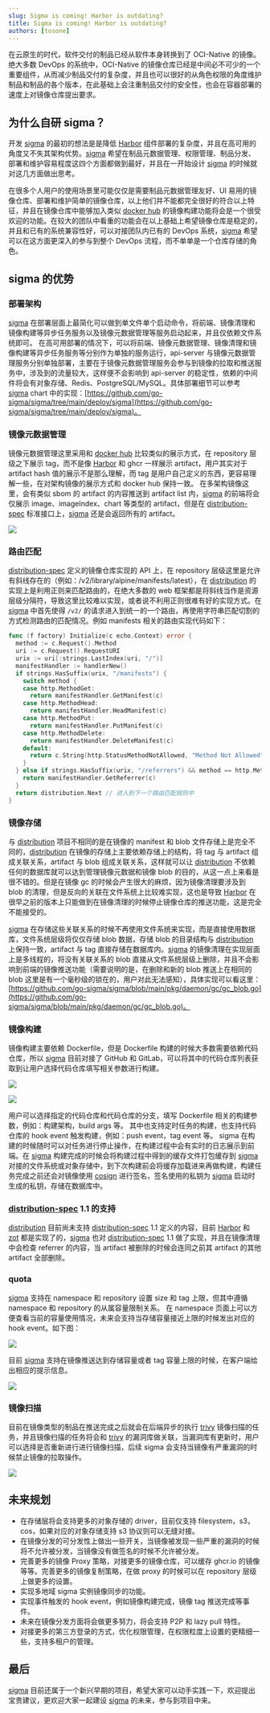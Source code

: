 ```yaml
---
slug: Sigma is coming! Harbor is outdating?
title: Sigma is coming! Harbor is outdating?
authors: [tosone]
---
```


在云原生的时代，软件交付的制品已经从软件本身转换到了 OCI-Native 的镜像。绝大多数 DevOps 的系统中，OCI-Native 的镜像仓库已经是中间必不可少的一个重要组件，从而减少制品交付的复杂度，并且也可以很好的从角色权限的角度维护制品和制品的各个版本，在此基础上会注重制品交付的安全性，也会在容器部署的速度上对镜像仓库提出要求。

## 为什么自研 sigma？

开发 [sigma](https://github.com/go-sigma/sigma) 的最初的想法是是降低 [Harbor](https://github.com/goharbor/harbor) 组件部署的复杂度，并且在高可用的角度又不失其架构优势。[sigma](https://github.com/go-sigma/sigma) 希望在制品元数据管理、权限管理、制品分发、部署和维护容易程度这四个方面都做到最好，并且在一开始设计 [sigma](https://github.com/go-sigma/sigma) 的时候就对这几方面做出思考。

在很多个人用户的使用场景里可能仅仅是需要制品元数据管理友好、UI 易用的镜像仓库、部署和维护简单的镜像仓库，以上他们并不能都完全很好的符合以上特征，并且在镜像仓库中能够加入类似 [docker hub](https://hub.docker.com/) 的镜像构建功能将会是一个很受欢迎的功能。在较大的团队中看重的功能会在以上基础上希望镜像仓库是稳定的，并且和已有的系统兼容性好，可以对接团队内已有的 DevOps 系统，[sigma](https://github.com/go-sigma/sigma) 希望可以在这方面更深入的参与到整个 DevOps 流程，而不单单是一个仓库存储的角色。

## sigma 的优势

### 部署架构

[sigma](https://github.com/go-sigma/sigma) 在部署层面上最简化可以做到单文件单个启动命令，将前端、镜像清理和镜像构建等异步任务服务以及镜像元数据管理等服务启动起来，并且仅依赖文件系统即可。
在高可用部署的情况下，可以将前端、镜像元数据管理、镜像清理和镜像构建等异步任务服务等分别作为单独的服务运行，api-server 与镜像元数据管理服务分别单独部署，主要在于镜像元数据管理服务会参与到镜像的拉取和推送服务中，涉及到的流量较大，这样便不会影响到 api-server 的稳定性，依赖的中间件将会有对象存储、Redis、PostgreSQL/MySQL。具体部署细节可以参考 [sigma](https://github.com/go-sigma/sigma) chart 中的实现：[https://github.com/go-sigma/sigma/tree/main/deploy/sigma](https://github.com/go-sigma/sigma/tree/main/deploy/sigma)。

### 镜像元数据管理

镜像元数据管理这里采用和 [docker hub](https://hub.docker.com/) 比较类似的展示方式，在 repository 层级之下展示 tag，而不是像 [Harbor](https://github.com/goharbor/harbor) 和 ghcr 一样展示 artifact，用户其实对于 artifact hash 值的展示不是那么理解，而 tag 是用户自己定义的东西，更容易理解一些，在对架构镜像的展示方式和 docker hub 保持一致。
在多架构镜像这里，会有类似 sbom 的 artifact 的内容推送到 artifact list 内，[sigma](https://github.com/go-sigma/sigma) 的前端将会仅展示 image、imageIndex、chart 等类型的 artifact，但是在 [distribution-spec](https://github.com/opencontainers/distribution-spec) 标准接口上，[sigma](https://github.com/go-sigma/sigma) 还是会返回所有的 artifact。

![](https://fs.tosone.cn/sigma/20231225/tags.jpg)

### 路由匹配

[distribution-spec](https://github.com/opencontainers/distribution-spec) 定义的镜像仓库实现的 API 上，在 repository 层级这里是允许有斜线存在的（例如：/v2/library/alpine/manifests/latest），在 [distribution](https://github.com/distribution/distribution) 的实现上是利用正则来匹配路由的，在绝大多数的 web 框架都是将斜线当作是资源层级分隔符，导致这里比较难以实现，或者说不利用正则很难有好的实现方式。在 [sigma](https://github.com/go-sigma/sigma) 中首先使得 `/v2/` 的请求进入到统一的一个路由，再使用字符串匹配切割的方式检测路由的匹配情况。例如 manifests 相关的路由实现代码如下：

``` go
func (f factory) Initialize(c echo.Context) error {
  method := c.Request().Method
  uri := c.Request().RequestURI
  urix := uri[:strings.LastIndex(uri, "/")]
  manifestHandler := handlerNew()
  if strings.HasSuffix(urix, "/manifests") {
    switch method {
    case http.MethodGet:
      return manifestHandler.GetManifest(c)
    case http.MethodHead:
      return manifestHandler.HeadManifest(c)
    case http.MethodPut:
      return manifestHandler.PutManifest(c)
    case http.MethodDelete:
      return manifestHandler.DeleteManifest(c)
    default:
      return c.String(http.StatusMethodNotAllowed, "Method Not Allowed")
    }
  } else if strings.HasSuffix(urix, "/referrers") && method == http.MethodGet {
    return manifestHandler.GetReferrer(c)
  }
  return distribution.Next // 进入到下一个路由匹配规则中
}
```

### 镜像存储

与 [distribution](https://github.com/distribution/distribution) 项目不相同的是在镜像的 manifest 和 blob 文件存储上是完全不同的，[distribution](https://github.com/distribution/distribution) 在镜像的存储上主要依赖存储上的结构，将 tag 与 artifact 组成关联关系，artifact 与 blob 组成关联关系，这样就可以让 [distribution](https://github.com/distribution/distribution) 不依赖任何的数据库就可以达到管理镜像元数据和镜像 blob 的目的，从这一点上来看是很不错的。但是在镜像 gc 的时候会产生很大的麻烦，因为镜像清理要涉及到 blob 的清理，但是反向的关联在文件系统上比较难实现，这也是导致 [Harbor](https://github.com/goharbor/harbor) 在很早之前的版本上只能做到在镜像清理的时候停止镜像仓库的推送功能，这是完全不能接受的。

[sigma](https://github.com/go-sigma/sigma) 在存储这些关联关系的时候不再使用文件系统来实现，而是直接使用数据库，文件系统层级将仅仅存储 blob 数据，存储 blob 的目录结构与 [distribution](https://github.com/distribution/distribution) 上保持一致，artifact 与 tag 直接存储在数据库内。[sigma](https://github.com/go-sigma/sigma) 的镜像清理在实现层面上是多线程的，将没有关联关系的 blob 直接从文件系统层级上删除，并且不会影响到前端的镜像推送功能（需要说明的是，在删除和新的 blob 推送上在相同的 blob 这里是有一个毫秒级的锁在的，用户对此无法感知），具体实现可以看这里：[https://github.com/go-sigma/sigma/blob/main/pkg/daemon/gc/gc_blob.go](https://github.com/go-sigma/sigma/blob/main/pkg/daemon/gc/gc_blob.go)。

### 镜像构建

镜像构建主要依赖 Dockerfile，但是 Dockerfile 构建的时候大多数需要依赖代码仓库，所以 [sigma](https://github.com/go-sigma/sigma) 目前对接了 GitHub 和 GitLab，可以将其中的代码仓库列表获取到让用户选择代码仓库填写相关参数进行构建。

![](https://fs.tosone.cn/sigma/20231225/build-conf.jpg)

![](https://fs.tosone.cn/sigma/20231225/build-log.jpg)

用户可以选择指定的代码仓库和代码仓库的分支，填写 Dockerfile 相关的构建参数，例如：构建架构，build args 等。
其中也支持定时任务的构建，也支持代码仓库的 hook event 触发构建，例如：push event，tag event 等。
sigma 在构建的时候随时可以对任务进行停止操作，在构建过程中会有实时的日志展示到前端。在 [sigma](https://github.com/go-sigma/sigma) 构建完成的时候会将构建过程中得到的缓存文件打包缓存到 [sigma](https://github.com/go-sigma/sigma) 对接的文件系统或对象存储中，到下次构建前会将缓存加载进来再做构建，构建任务完成之前还会对镜像使用 [cosign](https://github.com/sigstore/cosign) 进行签名，签名使用的私钥为 [sigma](https://github.com/go-sigma/sigma) 启动时生成的私钥，存储在数据库中。

### [distribution-spec](https://github.com/opencontainers/distribution-spec) 1.1 的支持

[distribution](https://github.com/distribution/distribution) 目前尚未支持 [distribution-spec](https://github.com/opencontainers/distribution-spec) 1.1 定义的内容，目前 [Harbor](https://github.com/goharbor/harbor) 和 [zot](https://github.com/project-zot/zot) 都是实现了的，[sigma](https://github.com/go-sigma/sigma) 也对 [distribution-spec](https://github.com/opencontainers/distribution-spec) 1.1 做了实现，并且在镜像清理中会检查 referrer 的内容，当 artifact 被删除的时候会连同之前其 artifact 的其他 artifact 全部删除。

### quota

[sigma](https://github.com/go-sigma/sigma) 支持在 namespace 和 repository 设置 size 和 tag 上限，但其中遵循 namespace 和 repository 的从属容量限制关系。
在 namespace 页面上可以方便查看当前的容量使用情况，未来会支持当存储容量接近上限的时候发出对应的 hook event。如下图：

![](https://fs.tosone.cn/sigma/20231225/quota.jpg)

目前 [sigma](https://github.com/go-sigma/sigma) 支持在镜像推送达到存储容量或者 tag 容量上限的时候，在客户端给出相应的提示信息。

![](https://fs.tosone.cn/sigma/20231225/quota-push.jpg)

### 镜像扫描

目前在镜像类型的制品在推送完成之后就会在后端异步的执行 [trivy](https://github.com/aquasecurity/trivy) 镜像扫描的任务，并且镜像扫描的任务将会和 [trivy](https://github.com/aquasecurity/trivy) 的漏洞库做关联，当漏洞库有更新时，用户可以选择是否重新进行进行镜像扫描，后续 sigma 会支持当镜像有严重漏洞的时候禁止镜像的拉取操作。

![](https://fs.tosone.cn/sigma/20231225/vuln.png)

## 未来规划

- 在存储层将会支持更多的对象存储的 driver，目前仅支持 filesystem，s3，cos，如果对应的对象存储支持 s3 协议则可以无缝对接。
- 在镜像分发的可分发性上做出一些开关，当镜像被发现一些严重的漏洞的时候将不允许被分发，当镜像没有做签名的时候不允许被分发。
- 完善更多的镜像 Proxy 策略，对接更多的镜像仓库，可以缓存 ghcr.io 的镜像等等。完善更多的镜像复制策略，在做 proxy 的时候可以在 repository 层级上做更多的设置。
- 实现多地域 sigma 实例镜像同步的功能。
- 实现事件触发的 hook event，例如镜像构建完成，镜像 tag 推送完成等事件。
- 未来在镜像分发方面将会做更多努力，将会支持 P2P 和 lazy pull 特性。
- 对接更多的第三方登录的方式，优化权限管理，在权限粒度上设置的更精细一些，支持多租户的管理。

## 最后

[sigma](https://github.com/go-sigma/sigma) 目前还属于一个新兴早期的项目，希望大家可以动手实践一下，欢迎提出宝贵建议，更欢迎大家一起建设 [sigma](https://github.com/go-sigma/sigma) 的未来，参与到项目中来。
